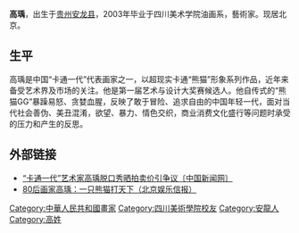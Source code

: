 {{article issues|
{{newsrelease|time=2011-01-11T08:42:55+00:00}}
{{copyedit|time=2016-10-27T03:17:44+00:00}}
}}

{{otheruses}}
'''高瑀'''{{BD|1981年||||}}，出生于[[贵州|贵州]][[安龙县|安龙县]]，2003年毕业于四川美术学院油画系，藝術家。现居北京。

==生平==
高瑀是中国“卡通一代”代表画家之一，以超现实卡通“熊猫”形象系列作品，近年来备受艺术界及市场的关注。他是第一届艺术与设计大奖赛候选人。他自传式的“熊猫GG”暴躁易怒、贪婪血腥，反映了敢于冒险、追求自由的中国年轻一代，面对当代社会善伪、美丑混淆，欲望、暴力、情色交织，商业消费文化盛行等问题时承受的压力和产生的反思。

==外部链接==
* [http://roll.sohu.com/20110105/n301802940.shtml “卡通一代”艺术家高瑀脱口秀晒拍卖价引争议〔中国新闻网〕] {{Wayback|url=http://roll.sohu.com/20110105/n301802940.shtml |date=20160304195837 }}
* [https://web.archive.org/web/20110727045448/http://news.xinhuanet.com/shuhua/2006-11/11/content_5316702.htm 80后画家高瑀：一只熊猫打天下（北京娱乐信报）]

{{Authority control}}
{{DEFAULTSORT:G}}
[[Category:中華人民共和國畫家|Category:中華人民共和國畫家]]
[[Category:四川美術學院校友|Category:四川美術學院校友]]
[[Category:安龍人|Category:安龍人]]
[[Category:高姓|Category:高姓]]